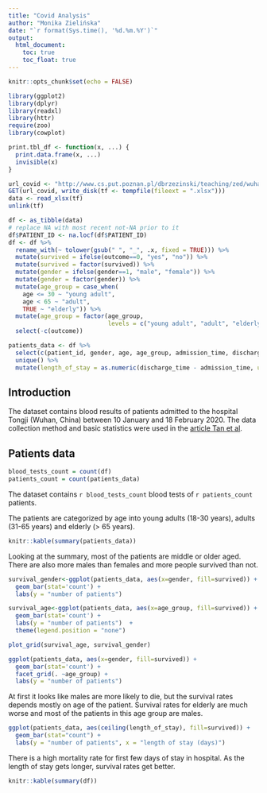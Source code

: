 ```yaml
---
title: "Covid Analysis"
author: "Monika Zielińska"
date: "`r format(Sys.time(), '%d.%m.%Y')`"
output: 
  html_document:
    toc: true
    toc_float: true
---
```


```r
knitr::opts_chunk$set(echo = FALSE)
```

```r
library(ggplot2)
library(dplyr)
library(readxl)
library(httr)
require(zoo)
library(cowplot)
```

```r
print.tbl_df <- function(x, ...) {
  print.data.frame(x, ...)
  invisible(x)
}
```

```r
url_covid <- "http://www.cs.put.poznan.pl/dbrzezinski/teaching/zed/wuhan_blood_sample_data_Jan_Feb_2020.xlsx"
GET(url_covid, write_disk(tf <- tempfile(fileext = ".xlsx")))
data <- read_xlsx(tf)
unlink(tf)
```

```r
df <- as_tibble(data)
# replace NA with most recent not-NA prior to it
df$PATIENT_ID <- na.locf(df$PATIENT_ID)
df <- df %>% 
  rename_with(~ tolower(gsub(" ", "_", .x, fixed = TRUE))) %>%
  mutate(survived = ifelse(outcome==0, "yes", "no")) %>%
  mutate(survived = factor(survived)) %>%
  mutate(gender = ifelse(gender==1, "male", "female")) %>%
  mutate(gender = factor(gender)) %>%
  mutate(age_group = case_when(
    age <= 30 ~ "young adult", 
    age < 65 ~ "adult",
    TRUE ~ "elderly")) %>%
  mutate(age_group = factor(age_group, 
                            levels = c("young adult", "adult", "elderly"))) %>%
  select(-c(outcome))

patients_data <- df %>%
  select(c(patient_id, gender, age, age_group, admission_time, discharge_time, survived)) %>%
  unique() %>%
  mutate(length_of_stay = as.numeric(discharge_time - admission_time, units = "days"))
```
## Introduction
The dataset contains blood results of patients admitted to the hospital Tongji (Wuhan, China) between 10 January and 18 February 2020. The data collection method and basic statistics were used in the [article Tan et al](https://www.nature.com/articles/s42256-020-0180-7).

## Patients data
```r
blood_tests_count = count(df)
patients_count = count(patients_data)

```
The dataset contains `r blood_tests_count` blood tests of `r patients_count` patients. 

The patients are categorized by age into young adults (18-30 years), adults (31-65 years) and elderly (> 65 years).

```r
knitr::kable(summary(patients_data))
```

Looking at the summary, most of the patients are middle or older aged. There are also more males than females and more people survived than not. 

```r
survival_gender<-ggplot(patients_data, aes(x=gender, fill=survived)) +
  geom_bar(stat='count') + 
  labs(y = "number of patients")

survival_age<-ggplot(patients_data, aes(x=age_group, fill=survived)) +
  geom_bar(stat='count') + 
  labs(y = "number of patients")  +
  theme(legend.position = "none")

plot_grid(survival_age, survival_gender)

ggplot(patients_data, aes(x=gender, fill=survived)) +
  geom_bar(stat='count') + 
  facet_grid(. ~age_group) +
  labs(y = "number of patients") 

```

At first it looks like males are more likely to die, but the survival rates depends mostly on age of the patient. Survival rates for elderly are much worse and most of the patients in this age group are males.

```r
ggplot(patients_data, aes(ceiling(length_of_stay), fill=survived)) +
  geom_bar(stat="count") +
  labs(y = "number of patients", x = "length of stay (days)") 
```

There is a high mortality rate for first few days of stay in hospital. As the length of stay gets longer, survival rates get better.

```r
knitr::kable(summary(df))
```